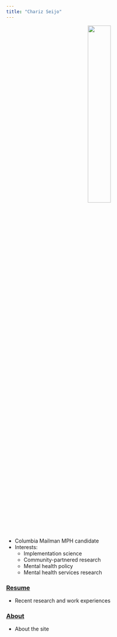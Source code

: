 ```yaml
---
title: "Chariz Seijo"
---
```


<center> <img src="images/chariz.jpg" style="width:35%"> </center>

* Columbia Mailman MPH candidate
* Interests: 
    - Implementation science
    - Community-partnered research
    - Mental health policy
    - Mental health services research

### [Resume](resume.html)

* Recent research and work experiences

### [About](about.html)

* About the site

